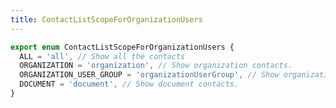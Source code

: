 ```yaml
---
title: ContactListScopeForOrganizationUsers
---
```


```jsx
export enum ContactListScopeForOrganizationUsers {
  ALL = 'all', // Show all the contacts
  ORGANIZATION = 'organization', // Show organization contacts.
  ORGANIZATION_USER_GROUP = 'organizationUserGroup', // Show organization user groups.
  DOCUMENT = 'document', // Show document contacts.
}
```